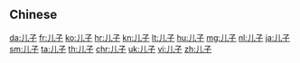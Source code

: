 {{also|兒子}}
==Chinese==
{{zh-see|兒子}}

[[da:儿子]]
[[fr:儿子]]
[[ko:儿子]]
[[hr:儿子]]
[[kn:儿子]]
[[lt:儿子]]
[[hu:儿子]]
[[mg:儿子]]
[[nl:儿子]]
[[ja:儿子]]
[[sm:儿子]]
[[ta:儿子]]
[[th:儿子]]
[[chr:儿子]]
[[uk:儿子]]
[[vi:儿子]]
[[zh:儿子]]
